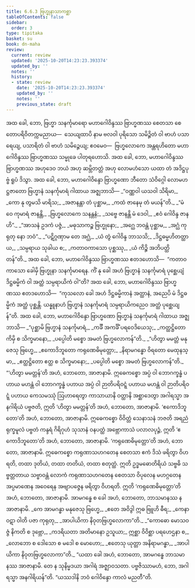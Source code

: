 ```yaml
---
title: 6.6.3 ဗြဟ္မုနာသာကစ္ဆာ
tableOfContents: false
sidebar:
  order: 3
type: tipitaka
basket: su
book: dn-maha
review:
  current: review
  updated: '2025-10-20T14:23:23.393374'
  updated_by: ''
  notes: ''
  history:
  - state: review
    date: '2025-10-20T14:23:23.393374'
    updated_by: ''
    notes: ''
    previous_state: draft
---
```



<DynamicBreadcrumb />


<ReviewStatus review={frontmatter.review} showDetails={true} />

<HypothesisAnnotation frontmatter={frontmatter} />

<Division number="318" book="dn-maha" e="ch" v="7" p="193">

<Paragraph number="702" book="dn-maha">
အထ ခေါ, ဘော, ဗြဟ္မာ သနင်္ကုမာရော မဟာဂေါဝိန္ဒဿ ဗြာဟ္မဏဿ စေတသာ စေတောပရိဝိတက္ကမညာယ—  သေယျထာပိ နာမ ဗလဝါ ပုရိသော သမိဉ္ဇိတံ ဝါ ဗာဟံ ပသာရေယျ, ပသာရိတံ ဝါ ဗာဟံ သမိဉ္ဇေယျ; ဧဝမေဝ—  ဗြဟ္မလောကေ အန္တရဟိတော မဟာဂေါဝိန္ဒဿ ဗြာဟ္မဏဿ သမ္မုခေ ပါတုရဟောသိ. အထ ခေါ, ဘော, မဟာဂေါဝိန္ဒဿ ဗြာဟ္မဏဿ အဟုဒေဝ ဘယံ အဟု ဆမ္ဘိတတ္တံ အဟု လောမဟံသော ယထာ တံ အဒိဋ္ဌပုဗ္ဗံ ရူပံ ဒိသွာ. အထ ခေါ, ဘော, မဟာဂေါဝိန္ဒော ဗြာဟ္မဏော ဘီတော သံဝိဂ္ဂေါ လောမဟဋ္ဌဇာတော ဗြဟ္မာနံ သနင်္ကုမာရံ ဂါထာယ အဇ္ဈဘာသိ—
</Paragraph>

<Paragraph number="703" type="verses" book="dn-maha">
_“ဝဏ္ဏဝါ ယသဝါ သိရိမာ,_  
_ကော နု တွမသိ မာရိသ;_  
_အဇာနန္တာ တံ ပုစ္ဆာမ,_  
_ကထံ ဇာနေမု တံ မယန်”တိ._  

</Paragraph>

<Paragraph number="704" type="verses" book="dn-maha">
_“မံ ဝေ ကုမာရံ ဇာနန္တိ,_  
_ဗြဟ္မလောကေ သနန္တနံ;_  
_သဗ္ဗေ ဇာနန္တိ မံ ဒေဝါ,_  
_ဧဝံ ဂေါဝိန္ဒ ဇာနဟိ”._  

</Paragraph>

<Paragraph number="705" type="verses" book="dn-maha">
_“အာသနံ ဥဒကံ ပဇ္ဇံ,_  
_မဓုသာကဉ္စ ဗြဟ္မုနော;_  
_အဂ္ဃေ ဘဝန္တံ ပုစ္ဆာမ,_  
_အဂ္ဃံ ကုရုတု နော ဘဝံ”._  

</Paragraph>

<Paragraph number="706" type="verses" book="dn-maha">
_“ပဋိဂ္ဂဏှာမ တေ အဂ္ဃံ,_  
_ယံ တွံ ဂေါဝိန္ဒ ဘာသသိ;_  
_ဒိဋ္ဌဓမ္မဟိတတ္ထာယ,_  
_သမ္ပရာယ သုခါယ စ;_  
_ကတာဝကာသော ပုစ္ဆဿု,_  
_ယံ ကိဉ္စိ အဘိပတ္ထိတန်”တိ._  

</Paragraph>

</Division>
<Division number="319" book="dn-maha" e="ch" v="7" p="193">

<Paragraph number="707" book="dn-maha">
အထ ခေါ, ဘော, မဟာဂေါဝိန္ဒဿ ဗြာဟ္မဏဿ ဧတဒဟောသိ—  “ကတာဝကာသော ခေါမှိ ဗြဟ္မုနာ သနင်္ကုမာရေန. ကိံ နု ခေါ အဟံ ဗြဟ္မာနံ သနင်္ကုမာရံ ပုစ္ဆေယျံ ဒိဋ္ဌဓမ္မိကံ ဝါ အတ္ထံ သမ္ပရာယိကံ ဝါ”တိ? အထ ခေါ, ဘော, မဟာဂေါဝိန္ဒဿ ဗြာဟ္မဏဿ ဧတဒဟောသိ—  “ကုသလော ခေါ အဟံ ဒိဋ္ဌဓမ္မိကာနံ အတ္ထာနံ, အညေပိ မံ ဒိဋ္ဌဓမ္မိကံ အတ္ထံ ပုစ္ဆန္တိ. ယန္နူနာဟံ ဗြဟ္မာနံ သနင်္ကုမာရံ သမ္ပရာယိကညေဝ အတ္ထံ ပုစ္ဆေယျန်”တိ. အထ ခေါ, ဘော, မဟာဂေါဝိန္ဒော ဗြာဟ္မဏော ဗြဟ္မာနံ သနင်္ကုမာရံ ဂါထာယ အဇ္ဈဘာသိ—
</Paragraph>

<Paragraph number="708" type="verses" book="dn-maha">
_“ပုစ္ဆာမိ ဗြဟ္မာနံ သနင်္ကုမာရံ,_  
_ကင်္ခီ အကင်္ခိံ ပရဝေဒိယေသု;_  
_ကတ္ထဋ္ဌိတော ကိမှိ စ သိက္ခမာနော,_  
_ပပ္ပေါတိ မစ္စော အမတံ ဗြဟ္မလောကန်”တိ._  

</Paragraph>

<Paragraph number="709" type="verses" book="dn-maha">
_“ဟိတွာ မမတ္တံ မနုဇေသု ဗြဟ္မေ,_  
_ဧကောဒိဘူတော ကရုဏေဓိမုတ္တော;_  
_နိရာမဂန္ဓော ဝိရတော မေထုနသ္မာ,_  
_ဧတ္ထဋ္ဌိတော ဧတ္ထ စ သိက္ခမာနော;_  
_ပပ္ပေါတိ မစ္စော အမတံ ဗြဟ္မလောကန်”တိ._  

</Paragraph>

</Division>
<Division number="320" book="dn-maha" e="ch" v="7" p="194">

<Paragraph number="710" book="dn-maha">
“‘ဟိတွာ မမတ္တန်’တိ အဟံ, ဘောတော, အာဇာနာမိ. ဣဓေကစ္စော အပ္ပံ ဝါ ဘောဂက္ခန္ဓံ ပဟာယ မဟန္တံ ဝါ ဘောဂက္ခန္ဓံ ပဟာယ အပ္ပံ ဝါ ဉာတိပရိဝဋ္ဋံ ပဟာယ မဟန္တံ ဝါ ဉာတိပရိဝဋ္ဋံ ပဟာယ ကေသမဿုံ ဩဟာရေတွာ ကာသာယာနိ ဝတ္ထာနိ အစ္ဆာဒေတွာ အဂါရသ္မာ အနဂါရိယံ ပဗ္ဗဇတိ, ဣတိ ‘ဟိတွာ မမတ္တန်’တိ အဟံ, ဘောတော, အာဇာနာမိ.
</Paragraph>

<Paragraph number="711" book="dn-maha">
‘ဧကောဒိဘူတော’တိ အဟံ, ဘောတော, အာဇာနာမိ. ဣဓေကစ္စော ဝိဝိတ္တံ သေနာသနံ ဘဇတိ အရညံ ရုက္ခမူလံ ပဗ္ဗတံ ကန္ဒရံ ဂိရိဂုဟံ သုသာနံ ဝနပတ္ထံ အဗ္ဘောကာသံ ပလာလပုဉ္ဇံ, ဣတိ ‘ဧကောဒိဘူတော’တိ အဟံ, ဘောတော, အာဇာနာမိ.
</Paragraph>

<Paragraph number="712" book="dn-maha">
‘ကရုဏေဓိမုတ္တော’တိ အဟံ, ဘောတော, အာဇာနာမိ. ဣဓေကစ္စော ကရုဏာသဟဂတေန စေတသာ ဧကံ ဒိသံ ဖရိတွာ ဝိဟရတိ, တထာ ဒုတိယံ, တထာ တတိယံ, တထာ စတုတ္ထံ. ဣတိ ဥဒ္ဓမဓောတိရိယံ သဗ္ဗဓိ သဗ္ဗတ္တတာယ သဗ္ဗာဝန္တံ လောကံ ကရုဏာသဟဂတေန စေတသာ ဝိပုလေန မဟဂ္ဂတေန အပ္ပမာဏေန အဝေရေန အဗျာပဇ္ဇေန ဖရိတွာ ဝိဟရတိ. ဣတိ ‘ကရုဏေဓိမုတ္တော’တိ အဟံ, ဘောတော, အာဇာနာမိ. အာမဂန္ဓေ စ ခေါ အဟံ, ဘောတော, ဘာသမာနဿ န အာဇာနာမိ.
</Paragraph>

<Paragraph number="713" type="verses" book="dn-maha">
_ကေ အာမဂန္ဓာ မနုဇေသု ဗြဟ္မေ,_  
_ဧတေ အဝိဒွါ ဣဓ ဗြူဟိ ဓီရ;_  
_ကေနာဝဋာ ဝါတိ ပဇာ ကုရုတု,_  
_အာပါယိကာ နိဝုတဗြဟ္မလောကာ”တိ._  

</Paragraph>

<Paragraph number="714" type="verses" book="dn-maha">
_“ကောဓော မောသဝဇ္ဇံ နိကတိ စ ဒုဗ္ဘော,_  
_ကဒရိယတာ အတိမာနော ဥသူယာ;_  
ဣစ္ဆာ ဝိဝိစ္ဆာ ပရဟေဌနာ စ,_  
_လောဘော စ ဒေါသော စ မဒေါ စ မောဟော;_  
_ဧတေသု ယုတ္တာ အနိရာမဂန္ဓာ,_  
_အာပါယိကာ နိဝုတဗြဟ္မလောကာ”တိ._  

</Paragraph>

<Paragraph number="715" book="dn-maha">
“ယထာ ခေါ အဟံ, ဘောတော, အာမဂန္ဓေ ဘာသမာနဿ အာဇာနာမိ. တေ န သုနိမ္မဒယာ အဂါရံ အဇ္ဈာဝသတာ. ပဗ္ဗဇိဿာမဟံ, ဘော, အဂါရသ္မာ အနဂါရိယန်”တိ. “ယဿဒါနိ ဘဝံ ဂေါဝိန္ဒော ကာလံ မညတီ”တိ.
</Paragraph>
</Division>